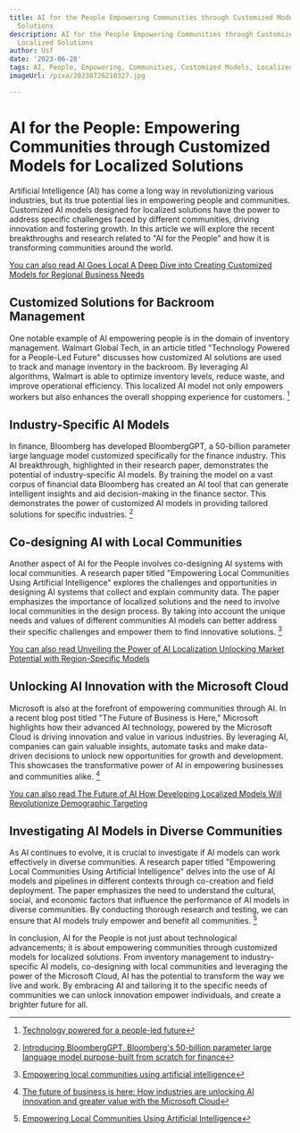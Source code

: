 ```yaml
---
title: AI for the People Empowering Communities through Customized Models for Localized
  Solutions
description: AI for the People Empowering Communities through Customized Models for
  Localized Solutions
author: Usf
date: '2023-06-28'
tags: AI, People, Empowering, Communities, Customized Models, Localized Solutions
imageUrl: /pixa/20230726210327.jpg

---
```

# AI for the  People: Empowering Communities through  Customized Models for Localized Solutions

Artificial Intelligence (AI) has come a long way in revolutionizing various  industries, but its true  potential lies in empowering people and communities. Customized AI models designed for localized solutions have the power to address specific challenges faced by different communities, driving innovation and fostering growth. In this article we will explore the recent breakthroughs and  research related to "AI for the People"  and how it is  transforming communities around the  world.

[You can also read AI Goes Local A Deep Dive into Creating Customized Models for Regional Business Needs](AI%20Goes%20Local%20A%20Deep%20Dive%20into%20Creating%20Customized%20Models%20for%20Regional%20Business%20Needs)


##  Customized Solutions for Backroom Management

One notable example of AI empowering people is in the domain of inventory management. Walmart Global Tech, in  an article titled "Technology Powered for a People-Led Future" discusses  how customized AI solutions are used  to track and manage  inventory in the backroom. By leveraging AI algorithms, Walmart is able to optimize inventory levels, reduce waste, and improve operational efficiency. This localized AI model not only  empowers workers but also enhances the overall shopping experience for customers. [^1^]

## Industry-Specific AI Models

In finance,  Bloomberg has developed BloombergGPT, a 50-billion  parameter large language model customized specifically  for the  finance industry. This AI breakthrough, highlighted in their  research paper, demonstrates the potential of industry-specific AI models. By training the model on a vast corpus of financial data Bloomberg has created an AI tool that can generate intelligent insights and aid decision-making in the finance  sector. This demonstrates the power of customized AI models in providing tailored solutions  for specific industries. [^2^]

## Co-designing AI with Local  Communities

Another aspect of AI for the  People involves co-designing  AI systems  with local communities.  A research paper titled "Empowering Local Communities Using Artificial Intelligence" explores  the challenges and opportunities in designing AI systems that collect and explain community  data. The  paper emphasizes the  importance of localized solutions and the need to involve  local communities in the design process. By  taking into account the unique needs and values of  different communities AI models  can better  address their specific challenges and empower  them to find innovative solutions.  [^3^]

[You can also read  Unveiling  the Power of AI Localization Unlocking Market Potential with Region-Specific Models](Unveiling%20the%20Power%20of%20AI%20Localization%20Unlocking%20Market%20Potential%20with%20Region-Specific%20Models)


## Unlocking AI Innovation with the  Microsoft Cloud

Microsoft is also at the forefront of empowering communities through AI. In a recent blog post titled "The Future  of  Business is Here," Microsoft highlights how their advanced  AI technology, powered by the Microsoft  Cloud is driving innovation and value in various industries. By leveraging  AI, companies can gain valuable insights, automate tasks  and make data-driven decisions to unlock new opportunities  for growth and development. This showcases the transformative power of AI in empowering businesses and communities alike.  [^4^]

[You can also read The Future of AI How Developing Localized Models Will Revolutionize Demographic  Targeting](The%20Future%20of%20AI%20How%20Developing%20Localized%20Models%20Will%20Revolutionize%20Demographic%20Targeting)


##  Investigating AI Models in Diverse Communities

As  AI continues to evolve, it is crucial to  investigate if AI models can work effectively in diverse communities. A research paper titled "Empowering Local Communities Using Artificial Intelligence"  delves into the use of AI models  and pipelines in different contexts through co-creation and field deployment. The paper emphasizes the need to understand  the cultural, social, and economic factors that influence the performance of AI models in diverse communities. By conducting thorough research and testing,  we can ensure that AI models truly empower and  benefit all communities. [^5^]

In conclusion, AI for  the People is not just about technological  advancements; it is about  empowering  communities through customized models for  localized solutions. From inventory management to  industry-specific AI models, co-designing with local communities and leveraging the power of the Microsoft Cloud,  AI has the potential to transform the way we live and work. By embracing AI  and tailoring it to the specific needs of communities we can unlock innovation empower individuals, and create a brighter future for all.

[^1^]: [Technology powered for a people-led future](https://tech.walmart.com/content/walmart-global-tech/en_us/news/articles/technology-powered-for-a-people-led-future.html)
[^2^]: [Introducing BloombergGPT, Bloomberg's 50-billion parameter large language model purpose-built from scratch for finance](https://www.bloomberg.com/company/press/bloomberggpt-50-billion-parameter-llm-tuned-finance/)
[^3^]: [Empowering local communities using artificial intelligence](https://www.ncbi.nlm.nih.gov/pmc/articles/PMC9058901/)
[^4^]: [The future of business is here: How industries are  unlocking AI innovation  and greater value with the Microsoft Cloud](https://blogs.microsoft.com/blog/2023/07/24/the-future-of-business-is-here-how-industries-are-unlocking-ai-innovation-and-greater-value-with-the-microsoft-cloud/)
[^5^]: [Empowering Local  Communities Using Artificial Intelligence](https://arxiv.org/abs/2110.02007)